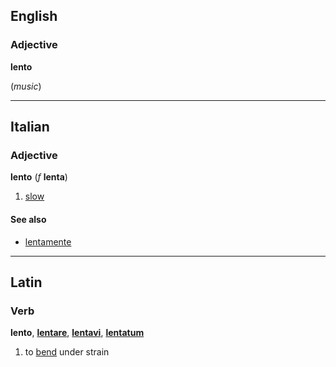 ==English==
===Adjective===
'''lento'''

(''music'') <!--to be written-->

----
==Italian==
===Adjective===
'''lento''' (''f'' '''lenta''')

#[[slow]]

====See also====
*[[lentamente]]

----
==Latin==
===Verb===
'''lento''', '''[[lentare]]''', '''[[lentavi]]''', '''[[lentatum]]'''

#to [[bend]] under strain